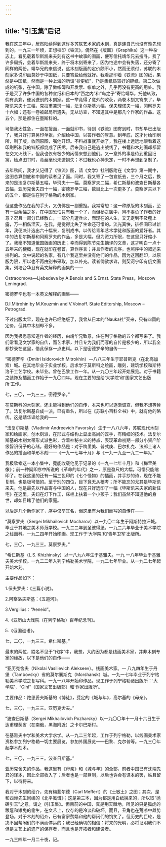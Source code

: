 ```yaml
---
---
---
```

title: “引玉集”后记
---



我在这三年中，居然陆续得到这许多苏联艺术家的木刻，真是连自己也没有豫先想到的。一九三一年顷，正想校印《铁流》，偶然在《版画》（Graphika）这一种杂志上，看见载着毕斯凯来夫刻有这书中故事的图画，便写信托靖华兄去搜寻。费了许多周折，会着毕斯凯来夫，终于将木刻寄来了，因为怕途中会有失落，还分寄了同样的两份。靖华兄的来信说，这木刻版画的定价颇不小，然而无须付，苏联的木刻家多说印画莫妙于中国纸，只要寄些给他就好。我看那印着《铁流》图的纸，果然是中国纸，然而是一种上海的所谓“抄更纸”，乃是集纸质较好的碎纸，第二次做成的纸张，在中国，除了做帐簿和开发票、帐单之外，几乎再没有更高的用处。我于是买了许多中国的各种宣纸和日本的“西之内”和“鸟之子”寄给靖华，托他转致，倘有余剩，便另送别的木刻家。这一举竟得了意外的收获，两卷木刻又寄来了，毕斯凯来夫十三幅，克拉甫兼珂一幅，法复尔斯基六幅，保夫理诺夫一幅，冈察罗夫十六幅；还有一卷被邮局所遗失，无从访查，不知道其中是那几个作家的作品。这五个，那是都住在墨斯科的。

可惜我太性急，一面在搜画，一面就印书，待到《铁流》图寄到时，书却早已出版了，我只好打算另印单张，介绍给中国，以答作者的厚意。到年底，这才付给印刷所，制了版，收回原图，嘱他开印。不料战事就开始了，我在楼上远远地眼看着这印刷所和我的锌版都烧成了灰烬。后来我自己是逃出战线了，书籍和木刻画却都留在交叉火线下，但我也仅有极少的闲情来想到他们。又一意外的事是待到重回旧寓，检点图书时，竟丝毫也未遭损失；不过我也心神未定，一时不再想到复制了。

去年秋间，我才又记得了《铁流》图，请《文学》社制版附在《文学》第一期中，这图总算到底和中国的读者见了面。同时，我又寄了一包宣纸去，三个月之后，换来的是法复尔斯基五幅，毕珂夫十一幅，莫察罗夫二幅，希仁斯基和波查日斯基各五幅，亚历克舍夫四十一幅，密德罗辛三幅，数目比上一次更多了。莫察罗夫以下的五个，都是住在列宁格勒的木刻家。

但这些作品在我的手头，又仿佛是一副重担。我常常想：这一种原版的木刻画，至有一百余幅之多，在中国恐怕只有我一个了，而但秘之箧中，岂不辜负了作者的好意？况且一部分已经散亡，一部分几遭兵火，而现在的人生，又无定到不及薤上露，万一相偕湮灭，在我，是觉得比失了生命还可惜的。流光真快，徘徊间已过新年，我便决计选出六十幅来，复制成书，以传给青年艺术学徒和版画的爱好者。其中的法复尔斯基和冈察罗夫的作品，多是大幅，但为资力所限，在这里只好缩小了。我毫不知道俄国版画的历史；幸而得到陈节先生摘译的文章，这才明白一点十五年来的梗概，现在就印在卷首，算作序言；并且作者的次序，也照序中的叙述来排列的。文中说起的名家，有几个我这里并没有他们的作品，因为这回翻印，以原版为限，所以也不再由别书采取，加以补充。读者倘欲求详，则契诃宁印有俄文画集，列培台华且有英文解释的画集的——

Ostraoomova—Ljebedeva by A.Benois and S.Ernst. State Press，Moscow Leningrad.

密德罗辛也有一本英文解释的画集——

D.I.Mitrohin by M.Kouzmin and V.Voinoff. State Editorship, Moscow –Petrograd.

不过出版太早，现在也许已经绝版了，我曾从日本的“Nauka社”买来，只有四圆的定价，但其中木刻却不多。

因为我极愿意知道作者的经历，由靖华兄致意，住在列宁格勒的五个都写来了。我们常看见文学家的自传，而艺术家，并且专为我们而写的自传是极少的，所以我全都抄录在这里，借此保存一点史料。以下是密德罗辛的自传——

“密德罗辛（Dmitri Isidorovich Mitrokhin）—八八三年生于耶普斯克（在北高加索）城。在其地毕业于实业学校。后求学于莫斯科之绘画，雕刻，建筑学校和斯特洛干工艺学校。未毕业。曾在巴黎工作一年。从一九〇三年起开始展览。对于书籍之装饰及插画工作始于一九〇四年。现在主要的是给‘大学院’和‘国家文艺出版所’工作。

七，三〇，一九三三。密德罗辛。”

在莫斯科的木刻家，还未能得到他们的自传，本来也可以逐渐调查，但我不想等候了。法复尔斯基自成一派，已有重名，所以在《苏联小百科全书》中，就有他的略传。这是靖华译给我的——

“法复尔斯基（Vladimir Andreevich Favorsky）生于一八八六年，苏联现代木刻家和绘画家，创木刻派，在形式与结构上显出高尚的匠手，有精细的技术。法复尔斯基的木刻太带形式派色彩，含着神秘主义的特点，表现革命初期一部分小资产阶级智识份子的心绪。最好的作品是：对于梅里美、普式庚、巴尔扎克、法郎士诸人作品的插画和单形木刻——《一九一七年十月》与《一九一九至一九二一年》。”

我极欣幸这一本小集中，竟能收载他见于记录的《一九一七年十月》和《梅里美像》；前一种疑即序中所说的《革命的年代》之一，原是盈尺的大幅，可惜只能缩印了。在我这里的还有一幅三色印的《七个怪物》的插画，并手抄的诗，现在不能复制，也是极可惜的。至于别的四位，目下竟无从稽考；所不能忘的尤其是毕斯凯来夫，他是最先以作品寄与中国的人，现在只好选印了一幅《毕斯凯来夫家的新住宅》在这里，夫妇在灯下作工，床栏上扶着一个小孩子；我们虽然不知道他的身世，却如目睹了他们的家庭。

以后是几个新作家了，序中仅举其名，但这里有为我们而写的自传在——

“莫察罗夫（Sergei Mikhailovich Mocharov）以一九〇二年生于阿斯特拉汗城。毕业于其地之美术师范学校。一九二二年到圣彼得堡，一九二六年毕业于美术学院之线画科。一九二四年开始印画。现工作于‘大学院’和‘青年卫军’出版所。

七，三〇，一九三三。莫察罗夫。”

“希仁斯基（L.S. Khizhinsky）以一八九六年生于基雅夫。一九 一八年毕业于基雅夫美术学校。一九二二年入列宁格勒美术学院，一九二七年毕业。从一九二七年起开始木刻。

主要作品如下：

1.保夫罗夫：《三篇小说》。

2.阿察洛夫斯基：《五道河》。

3.Vergilius：“Aeneid”。

4.《亚历山大戏院（在列宁格勒）百年纪念刊》。

5.《俄国谜语》。

七，二〇，一九三三。希仁斯基。”

最末的两位，姓名不见于“代序”中，我想，大约因为都是线画美术家，并非木刻专家的缘故，以下是他们的自传——

“亚历克舍夫（Nikolai Vasilievich Alekseev）。线画美术家。一 八九四年生于丹堡（Tambovsky）省的莫尔襄斯克（Morshansk）城。一九一七年毕业于列宁格勒美术学院之复写科。一九一八年开始印作品。现工作于列宁格勒诸出版所：‘大学院’，“Gihl”（国家文艺出版部）和‘作家出版所’。

主要作品：陀思妥夫斯基的《博徒》，斐定的《城与年》，高尔基的《母亲》。

七，三〇，一九三三。亚历克舍夫。”

“波查日斯基（Sergei Mikhailovich Pozharsky）以一九〇〇年十一月十六日生于达甫理契省（在南俄，黑海附近）之卡尔巴斯村。

在基雅夫中学和美术大学求学。从一九二三年起，工作于列宁格勒，以线画美术家资格参加列宁格勒一切主要展览，参加外国展览——巴黎、克尔普等。一九三〇年起学木刻术。

七，三〇，一九三三。波查日斯基。”

亚历克舍夫的作品，我这里有《母亲》和《城与年》的全部，前者中国已有沈端先君的译本，因此全部收入了；后者也是一部巨制，以后也许会有译本的罢，姑且留下，以待将来。

我对于木刻的绍介，先有梅斐尔德（Carl Meffert）的《士敏土》之图；其次，是和西谛先生同编的《北平笺谱》；这是第三本，因为都是用白纸换来的，所以取“抛砖引玉”之意，谓之《引玉集》。但目前的中国，真是荆天棘地，所见的只是狐虎的跋扈和雉兔的偷生，在文艺上，仅存的是冷淡和破坏。而且，丑角也在荒凉中趋势登场，对于木刻的绍介，已有富家赘婿和他的帮闲们的饥笑了。但历史的巨轮，是决不因帮闲们的不满而停运的；我已经确切的相信：将来的光明，必将证明我们不但是文艺上的遗产的保存者，而且也是开拓者和建设者。

一九三四年一月二十夜，记。